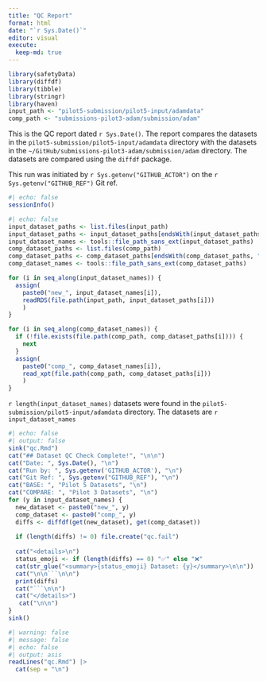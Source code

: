 ```yaml
---
title: "QC Report"
format: html
date: "`r Sys.Date()`"
editor: visual
execute:
  keep-md: true
---
```


```r
library(safetyData)
library(diffdf)
library(tibble)
library(stringr)
library(haven)
input_path <- "pilot5-submission/pilot5-input/adamdata"
comp_path <- "submissions-pilot3-adam/submission/adam"
```

This is the QC report dated `r Sys.Date()`. The report compares the datasets in the `pilot5-submission/pilot5-input/adamdata` directory with the datasets in the `~/GitHub/submissions-pilot3-adam/submission/adam` directory. The datasets are compared using the `diffdf` package.

This run was initiated by `r Sys.getenv("GITHUB_ACTOR")` on the `r Sys.getenv("GITHUB_REF")` Git ref.

```r
#| echo: false
sessionInfo()
```

```r
#| echo: false
input_dataset_paths <- list.files(input_path)
input_dataset_paths <- input_dataset_paths[endsWith(input_dataset_paths, ".rds") ]
input_dataset_names <- tools::file_path_sans_ext(input_dataset_paths)
comp_dataset_paths <- list.files(comp_path)
comp_dataset_paths <- comp_dataset_paths[endsWith(comp_dataset_paths, ".xpt") ]
comp_dataset_names <- tools::file_path_sans_ext(comp_dataset_paths)

for (i in seq_along(input_dataset_names)) {
  assign(
    paste0("new_", input_dataset_names[i]), 
    readRDS(file.path(input_path, input_dataset_paths[i]))
    )
}

for (i in seq_along(comp_dataset_names)) {
  if (!file.exists(file.path(comp_path, comp_dataset_paths[i]))) {
    next
  }
  assign(
    paste0("comp_", comp_dataset_names[i]), 
    read_xpt(file.path(comp_path, comp_dataset_paths[i]))
    )
}

```

`r length(input_dataset_names)` datasets were found in the `pilot5-submission/pilot5-input/adamdata` directory. The datasets are `r input_dataset_names`

```r
#| echo: false
#| output: false
sink("qc.Rmd")
cat("## Dataset QC Check Complete!", "\n\n")
cat("Date: ", Sys.Date(), "\n")
cat("Run by: ", Sys.getenv('GITHUB_ACTOR'), "\n")
cat("Git Ref: ", Sys.getenv("GITHUB_REF"), "\n")
cat("BASE: ", "Pilot 5 Datasets", "\n")
cat("COMPARE: ", "Pilot 3 Datasets", "\n")
for (y in input_dataset_names) {
  new_dataset <- paste0("new_", y)
  comp_dataset <- paste0("comp_", y)
  diffs <- diffdf(get(new_dataset), get(comp_dataset))
    
  if (length(diffs) != 0) file.create("qc.fail")
    
  cat("<details>\n")
  status_emoji <- if (length(diffs) == 0) "✅" else "❌"
  cat(str_glue("<summary>{status_emoji} Dataset: {y}</summary>\n\n"))
  cat("\n\n```\n\n")
  print(diffs)
  cat("```\n\n")
  cat("</details>")
   cat("\n\n")
}
sink()
```

```r
#| warning: false
#| message: false
#| echo: false
#| output: asis
readLines("qc.Rmd") |>
  cat(sep = "\n")
```